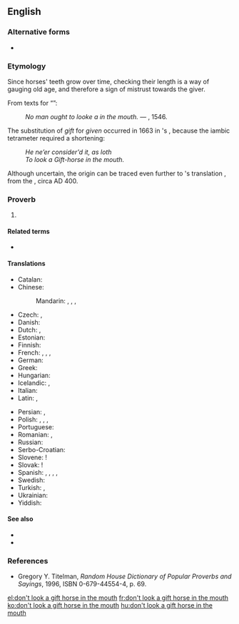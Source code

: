 {{was wotd|2009|December|17}}
==English==

===Alternative forms===
* {{l|en|never look a gift horse in the mouth}}

===Etymology===
Since horses' teeth grow over time, checking their length is a way of gauging old age, and therefore a sign of mistrust towards the giver.

From {{etyl|enm|en}} texts for “{{l|en|[[given]] [[horse]]}}”:
: ''No man ought to looke a {{l|enm|[[geuen]] [[hors]]}} in the mouth.'' — {{w|John Heywood}}, 1546.
The substitution of ''gift'' for ''given'' occurred in 1663 in {{w|Samuel Butler (poet)|Butler}}'s ''{{w|Hudibras}}'', because the iambic tetrameter required a shortening:
: ''He ne’er consider'd it, as loth''
: ''To look a Gift-horse in the mouth.''
Although uncertain, the origin can be traced even further to {{w|St. Jerome}}'s {{etyl|la|-}} translation {{m|la|equi donati dentes non inspiciuntur}}, from the {{w|Letter to the Ephesians}}, circa AD 400.

===Proverb===
{{head|en|proverb}}

# {{l|en|Do not [[unappreciatively]] [[question]] a [[gift]] or [[handout]] too closely.}}

====Related terms====
* {{l|en|long in the tooth}}

====Translations====
{{trans-top|a phrase referring to unappreciatively questioning of a gift or handout too closely}}
* Catalan: {{t|ca|a cavall regalat, no li miris el dentat}}
* Chinese:
*: Mandarin: {{t|cmn|[[不要]][[對]][[禮物]][[吹毛求疵]]|sc=Hani}}, {{t|cmn|[[不要]][[对]][[礼物]][[吹毛求疵]]|tr=bùyào duì lǐwù chuīmáoqiúcī|sc=Hani}}, {{t|cmn|[[不要]][[對]][[禮物]][[挑三揀四]]|sc=Hani}}, {{t|cmn|[[不要]][[对]][[礼物]][[挑三拣四]]|tr=bùyào duì lǐwù tiāosānjiǎnsì|sc=Hani}}
* Czech: {{t|cs|darovanému koni na zuby nekoukej}}, {{t|cs|darovanému koni na zuby nehleď}}
* Danish: {{t|da|sku ikke en given hest i munden}}
* Dutch: {{t|nl|een gegeven paard niet in de bek kijken}}, {{t|nl|Men moet een gegeven paard niet in de bek kijken}}
* Estonian: {{t|et|kingitud hobuse suhu ei vaadata}}
* Finnish: {{t|fi|lahjahevosen suuhun ei saa katsoa}}
* French: {{t|fr|à cheval donné, on ne regarde pas la bouche}}, {{t+|fr|à cheval donné on ne regarde pas les dents}}, {{t+|fr|à cheval donné on ne regarde pas la bride}}, {{t+|fr|à cheval donné on ne regarde pas la denture}}
* German: {{t+|de|einem geschenkten Gaul schaut man nicht ins Maul}}
* Greek: {{t|el|του χαρίζανε γάιδαρο και τον κοίταζε στα δόντια|sc=Grek}}
* Hungarian: {{t+|hu|ajándék lónak ne nézd a fogát}}
* Icelandic: {{qualifier|look a gift horse in the mouth}} {{t|is|kunna ekki gott að meta}}, {{qualifier|don't look a gift horse in the mouth}} {{t|is|vanþakklátur|m|alt=ekki vera vanþakklátur}}
* Italian: {{t|it|a caval donato non si guarda in bocca}}
* Latin: {{t|la|equī dōnātī dentēs nōn īnspiciuntur}}, {{t|la|equī dōnātī dentēs nōn sunt īnspiciendī}}
{{trans-mid}}
* Persian: {{t-check|fa|دندونای اسب پیشکش رو نمی شمورند}}, {{t|fa|دندون اسب پیشکشی رو نمی‌شمرند|sc=fa-Arab}}
* Polish: {{t|pl|darowanemu koniowi nie zagląda się w zęby}}, {{t+|pl|darowanemu koniowi w zęby się nie zagląda}}, {{t|pl|darowanemu koniowi nie zaglądaj w zęby}}, {{t|pl|darowanemu koniowi w zęby się nie patrzy}}
* Portuguese: {{t|pt|a cavalo dado não se olha os dentes}}
* Romanian: {{t|ro|calul de dar nu se caută la dinți}}, {{t|ro|calul de dar nu se caută în gură}}
* Russian: {{t+|ru|дарёному коню́ в зу́бы не смо́трят}}
* Serbo-Croatian: {{t|sh|poklonjenom konju se ne gleda u zube}}
* Slovene: {{t|sl|podarjenemu konju se ne gleda v zobe}}!
* Slovak: {{t|sk|darovanému koňovi sa na zuby nepozeraj}}!
* Spanish: {{t|es|a caballo regalado no se le miran los dientes}}, {{t|es|a caballo regalado no le mires el diente}}, {{t+|es|a caballo regalado, no le mires el dentado}}, {{t+|es|a caballo regalado, no le mires el diente}}, {{t|es|a caballo regalado, no se le ve el colmillo}}
* Swedish: {{t|sv|skåda inte en given häst i munnen}}
* Turkish: {{t|tr|üzümünü ye bağını sorma}}, {{t|tr|hediye atın dişine bakılmaz}}
* Ukrainian: {{t|uk|дарованому коневі в зуби не дивляться|sc=Cyrl}}
* Yiddish: {{t|yi|אַ געשענקט פֿערד קוקט מען נישט אין די צײנער|tr=a geshenkt ferd kukt men nisht in di tseyner|sc=Hebr}}
{{trans-bottom}}

====See also====
* {{l|en|beggars can't be choosers}}
* {{l|en|Trojan horse}}

===References===
* Gregory Y. Titelman, ''Random House Dictionary of Popular Proverbs and Sayings'', 1996, ISBN 0-679-44554-4, p. 69.

[[el:don't look a gift horse in the mouth]]
[[fr:don't look a gift horse in the mouth]]
[[ko:don't look a gift horse in the mouth]]
[[hu:don't look a gift horse in the mouth]]